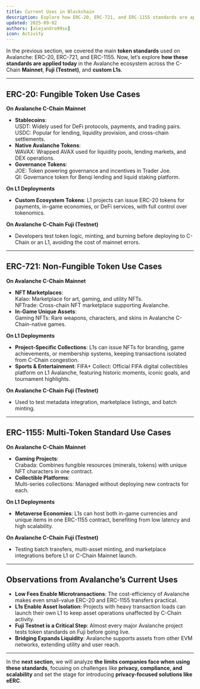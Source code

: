 ```yaml
---
title: Current Uses in Blockchain
description: Explore how ERC-20, ERC-721, and ERC-1155 standards are applied in the Avalanche ecosystem.
updated: 2025-09-02
authors: [alejandro99so]
icon: Activity
---
```


In the previous section, we covered the main **token standards** used on Avalanche: ERC-20, ERC-721, and ERC-1155. Now, let’s explore **how these standards are applied today** in the Avalanche ecosystem across the C-Chain **Mainnet**, **Fuji (Testnet)**, and **custom L1s**.

---

## ERC-20: Fungible Token Use Cases

**On Avalanche C-Chain Mainnet**
- **Stablecoins**:  
  USDT: Widely used for DeFi protocols, payments, and trading pairs.  
  USDC: Popular for lending, liquidity provision, and cross-chain settlements.  
- **Native Avalanche Tokens**:  
  WAVAX: Wrapped AVAX used for liquidity pools, lending markets, and DEX operations.  
- **Governance Tokens**:  
  JOE: Token powering governance and incentives in Trader Joe.  
  QI: Governance token for Benqi lending and liquid staking platform.

**On L1 Deployments**
- **Custom Ecosystem Tokens**: L1 projects can issue ERC-20 tokens for payments, in-game economies, or DeFi services, with full control over tokenomics.

**On Avalanche C-Chain Fuji (Testnet)**
- Developers test token logic, minting, and burning before deploying to C-Chain or an L1, avoiding the cost of mainnet errors.

---

## ERC-721: Non-Fungible Token Use Cases

**On Avalanche C-Chain Mainnet**
- **NFT Marketplaces**:  
  Kalao: Marketplace for art, gaming, and utility NFTs.  
  NFTrade: Cross-chain NFT marketplace supporting Avalanche.  
- **In-Game Unique Assets**:  
  Gaming NFTs: Rare weapons, characters, and skins in Avalanche C-Chain-native games.

**On L1 Deployments**
- **Project-Specific Collections**: L1s can issue NFTs for branding, game achievements, or membership systems, keeping transactions isolated from C-Chain congestion.
- **Sports & Entertainment**: FIFA+ Collect: Official FIFA digital collectibles platform on L1 Avalanche, featuring historic moments, iconic goals, and tournament highlights.  

**On Avalanche C-Chain Fuji (Testnet)**
- Used to test metadata integration, marketplace listings, and batch minting.

---

## ERC-1155: Multi-Token Standard Use Cases

**On Avalanche C-Chain Mainnet**
- **Gaming Projects**:  
  Crabada: Combines fungible resources (minerals, tokens) with unique NFT characters in one contract.  
- **Collectible Platforms**:  
  Multi-series collections: Managed without deploying new contracts for each.

**On L1 Deployments**
- **Metaverse Economies**: L1s can host both in-game currencies and unique items in one ERC-1155 contract, benefiting from low latency and high scalability.

**On Avalanche C-Chain Fuji (Testnet)**
- Testing batch transfers, multi-asset minting, and marketplace integrations before L1 or C-Chain Mainnet launch.

---

## Observations from Avalanche’s Current Uses

- **Low Fees Enable Microtransactions**: The cost-efficiency of Avalanche makes even small-value ERC-20 and ERC-1155 transfers practical.  
- **L1s Enable Asset Isolation**: Projects with heavy transaction loads can launch their own L1 to keep asset operations unaffected by C-Chain activity.  
- **Fuji Testnet is a Critical Step**: Almost every major Avalanche project tests token standards on Fuji before going live.  
- **Bridging Expands Liquidity**: Avalanche supports assets from other EVM networks, extending utility and user reach.

---

In the **next section**, we will analyze **the limits companies face when using these standards**, focusing on challenges like **privacy, compliance, and scalability** and set the stage for introducing **privacy-focused solutions like eERC**.
